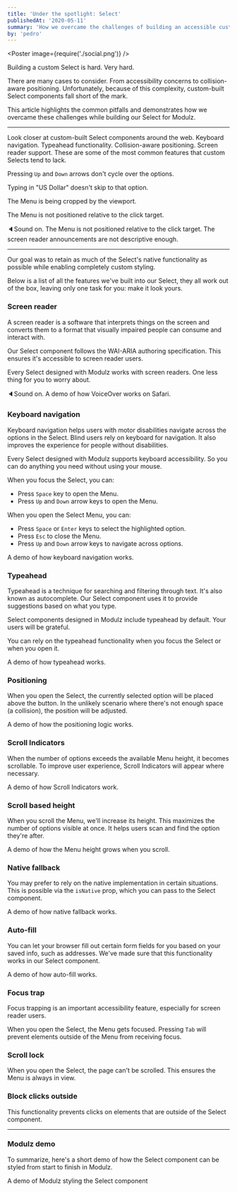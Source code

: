 ```yaml
---
title: 'Under the spotlight: Select'
publishedAt: '2020-05-11'
summary: 'How we overcame the challenges of building an accessible custom Select component.'
by: 'pedro'
---
```




<Poster image={require('./social.png')} />

Building a custom Select is hard. Very hard.

There are many cases to consider. From accessibility concerns to collision-aware positioning. Unfortunately, because of this complexity, custom-built Select components fall short of the mark.

This article highlights the common pitfalls and demonstrates how we overcame these challenges while building our Select for Modulz.

---

Look closer at custom-built Select components around the web. Keyboard navigation. Typeahead functionality. Collision-aware positioning. Screen reader support. These are some of the most common features that custom Selects tend to lack.

<ProductVideo src={yelp}>
  Pressing <Code>Up</Code> and <Code>Down</Code> arrows don't cycle over the options.
</ProductVideo>

<ProductVideo src={facebook}>Typing in "US Dollar" doesn't skip to that option.</ProductVideo>

<ProductVideo src={soundcloud}>The Menu is being cropped by the viewport.</ProductVideo>

<ProductVideo src={squarespace}>The Menu is not positioned relative to the click target.</ProductVideo>

<ProductVideo src={amazon} controls>
  🔈️Sound on. The Menu is not positioned relative to the click target. The screen reader announcements are not
  descriptive enough.
</ProductVideo>

---

Our goal was to retain as much of the Select's native functionality as possible while enabling completely custom styling.

Below is a list of all the features we've built into our Select, they all work out of the box, leaving only one task for you: make it look yours.

### Screen reader

A screen reader is a software that interprets things on the screen and converts them to a format that visually impaired people can consume and interact with.

Our Select component follows the WAI-ARIA authoring specification. This ensures it's accessible to screen reader users.

Every Select designed with Modulz works with screen readers. One less thing for you to worry about.

<ProductVideo src={screenReader} controls>
  🔈️Sound on. A demo of how VoiceOver works on Safari.
</ProductVideo>

### Keyboard navigation

Keyboard navigation helps users with motor disabilities navigate across the options in the Select. Blind users rely on keyboard for navigation. It also improves the experience for people without disabilities.

Every Select designed with Modulz supports keyboard accessibility. So you can do anything you need without using your mouse.

When you focus the Select, you can:

- Press `Space` key to open the Menu.
- Press `Up` and `Down` arrow keys to open the Menu.

When you open the Select Menu, you can:

- Press `Space` or `Enter` keys to select the highlighted option.
- Press `Esc` to close the Menu.
- Press `Up` and `Down` arrow keys to navigate across options.

<ProductVideo small src={keyboard}>
  A demo of how keyboard navigation works.
</ProductVideo>

### Typeahead

Typeahead is a technique for searching and filtering through text. It's also known as autocomplete. Our Select component uses it to
provide suggestions based on what you type.

Select components designed in Modulz include typeahead by default. Your users will be grateful.

You can rely on the typeahead functionality when you focus the Select or when you open it.

<ProductVideo small src={typeahead}>
  A demo of how typeahead works.
</ProductVideo>

### Positioning

When you open the Select, the currently selected option will be placed above the button. In the unlikely scenario where there's not enough space (a collision), the position will be adjusted.

<ProductVideo small src={positioning}>
  A demo of how the positioning logic works.
</ProductVideo>

### Scroll Indicators

When the number of options exceeds the available Menu height, it becomes scrollable. To improve user experience, Scroll Indicators will appear where necessary.

<ProductVideo small src={scrollIndicator}>
  A demo of how Scroll Indicators work.
</ProductVideo>

### Scroll based height

When you scroll the Menu, we'll increase its height. This maximizes the number of options visible at once. It helps users scan and find the option they're after.

<ProductVideo small src={scrollHeight}>
  A demo of how the Menu height grows when you scroll.
</ProductVideo>

### Native fallback

You may prefer to rely on the native implementation in certain situations. This is possible via the `isNative` prop, which you can pass to the Select component.

<ProductVideo small src={nativeFallback}>
  A demo of how native fallback works.
</ProductVideo>

### Auto-fill

You can let your browser fill out certain form fields for you based on your saved info, such as addresses. We've made sure that this functionality works in our Select component.

<ProductVideo small src={autofill}>
  A demo of how auto-fill works.
</ProductVideo>

### Focus trap

Focus trapping is an important accessibility feature, especially for screen reader users.

When you open the Select, the Menu gets focused. Pressing `Tab` will prevent elements outside of the Menu from receiving focus.

### Scroll lock

When you open the Select, the page can't be scrolled. This ensures the Menu is always in view.

### Block clicks outside

This functionality prevents clicks on elements that are outside of the Select component.

---

### Modulz demo

To summarize, here's a short demo of how the Select component can be styled from start to finish in Modulz.

<ProductVideo src={redSelect}>A demo of Modulz styling the Select component</ProductVideo>

<Demo component="select" />
